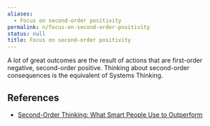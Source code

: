 ```yaml
---
aliases:
  - Focus on second-order positivity
permalink: n/focus-on-second-order-positivity
status: null
title: Focus on second-order positivity
---
```

A lot of great outcomes are the result of actions that are first-order negative, second-order positive. Thinking about second-order consequences is the equivalent of Systems Thinking.

## References

- [Second-Order Thinking: What Smart People Use to Outperform](https://fs.blog/2016/04/second-order-thinking/)
